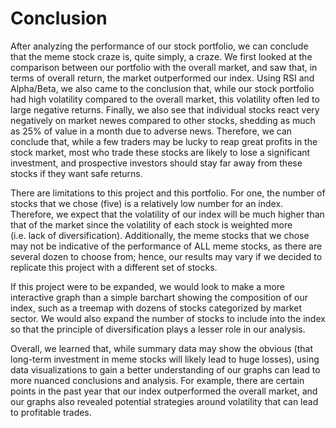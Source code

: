 # Conclusion

After analyzing the performance of our stock portfolio, we can conclude that the meme stock craze is, quite simply, a craze. We first looked at the comparison between our portfolio with the overall market, and saw that, in terms of overall return, the market outperformed our index. Using RSI and Alpha/Beta, we also came to the conclusion that, while our stock portfolio had high volatility compared to the overall market, this volatility often led to large negative returns. Finally, we also see that individual stocks react very negatively on market newes compared to other stocks, shedding as much as 25% of value in a month due to adverse news. Therefore, we can conclude that, while a few traders may be lucky to reap great profits in the stock market, most who trade these stocks are likely to lose a significant investment, and prospective investors should stay far away from these stocks if they want safe returns.

There are limitations to this project and this portfolio. For one, the number of stocks that we chose (five) is a relatively low number for an index. Therefore, we expect that the volatility of our index will be much higher than that of the market since the volatility of each stock is weighted more (i.e. lack of diversification). Additionally, the meme stocks that we chose may not be indicative of the performance of ALL meme stocks, as there are several dozen to choose from; hence, our results may vary if we decided to replicate this project with a different set of stocks.

If this project were to be expanded, we would look to make a more interactive graph than a simple barchart showing the composition of our index, such as a treemap with dozens of stocks categorized by market sector. We would also expand the number of stocks to include into the index so that the principle of diversification plays a lesser role in our analysis.

Overall, we learned that, while summary data may show the obvious (that long-term investment in meme stocks will likely lead to huge losses), using data visualizations to gain a better understanding of our graphs can lead to more nuanced conclusions and analysis. For example, there are certain points in the past year that our index outperformed the overall market, and our graphs also revealed potential strategies around volatility that can lead to profitable trades.